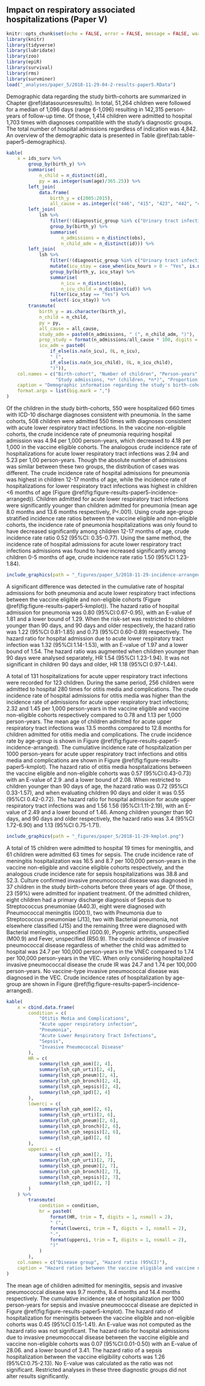 ## Impact on respiratory associated hospitalizations (Paper V){#paper5results}

```r
knitr::opts_chunk$set(echo = FALSE, error = FALSE, message = FALSE, warning = FALSE)
library(knitr)
library(tidyverse)
library(lubridate)
library(zoo)
library(epiR)
library(survival)
library(rms)
library(survminer)
load("_analyses/paper_5/2018-11-29-04-2-results-paper5.RData")
```

Demographic data regarding the study birth-cohorts are summarized in Chapter \@ref(datasourcesresults).
In total, 51,264 children were followed for a median of 1,096 days (range 6-1,096) resulting in 142,315 person-years of follow-up time.
Of those, 1,414 children were admitted to hospital 1,703 times with diagnoses compatible with the study’s diagnostic groups.
The total number of hospital admissions regardless of indication was 4,842. 
An overview of the demographic data is presented in Table \@ref(tab:table-paper5-demographics).

```r
kable(
    x = ids_surv %>%
        group_by(birth_y) %>%
        summarise(
            n_child = n_distinct(id),
            py = as.integer(sum(age)/365.25)) %>%
        left_join(
            data.frame(
                birth_y = c(2005:2015),
                all_cause = as.integer(c("446", "415", "423", "442", "484", "384", "392", "576", "472", "431", "377")))) %>%
        left_join(
            lsh %>%
                filter(!(diagnostic_group %in% c("Urinary tract infection", "Other viral infection")), type_visit == "admitted") %>%
                group_by(birth_y) %>%
                summarise(
                    n_admissions = n_distinct(obs),
                    n_child_adm = n_distinct(id))) %>%
        left_join(
            lsh %>%
                filter(!(diagnostic_group %in% c("Urinary tract infection", "Other viral infection")), type_visit == "admitted") %>%
                mutate(icu_stay = case_when(icu_hours > 0 ~ "Yes", is.na(icu_hours) ~ "No")) %>%
                group_by(birth_y, icu_stay) %>%
                summarise(
                    n_icu = n_distinct(obs),
                    n_icu_child = n_distinct(id)) %>%
                filter(icu_stay == "Yes") %>%
                select(-icu_stay)) %>%
        transmute(
            birth_y = as.character(birth_y),
            n_child = n_child,
            py = py,
            all_cause = all_cause,
            study_adm = paste0(n_admissions, " (", n_child_adm, ")"),
            prop_study = format(n_admissions/all_cause * 100, digits = 3, trim = T, nsmall = 1),
            icu_adm = paste0(
                if_else(is.na(n_icu), 0L, n_icu),
                " (",
                if_else(is.na(n_icu_child), 0L, n_icu_child),
                ")")),
    col.names = c("Birth-cohort", "Number of children", "Person-years", "All cause admissions, *n*",
                  "Study admissions, *n* (children, *n*)", "Proportion due to study diagnosis, *%*", "ICU admissions, *n* (children, *n*)"),
    caption = "Demographic information regarding the study's birth-cohorts",
    format.args = list(big.mark = ",")
)
```

Of the children in the study birth-cohorts, 550 were hospitalized 660 times with ICD-10 discharge diagnoses consistent with pneumonia. 
In the same cohorts, 508 children were admitted 550 times with diagnoses consistent with acute lower respiratory tract infections.
In the vaccine non-eligible cohorts, the crude incidence rate of pneumonia requiring hospital admission was 4.94 per 1,000 person-years, which decreased to 4.18 per 1,000 in the vaccine eligible cohorts. 
The analogous crude incidence rate of hospitalizations for acute lower respiratory tract infections was 2.94 and 5.23 per 1,00 person-years.
Though the absolute number of admissions was similar between these two groups, the distribution of cases was different. 
The crude incidence rate of hospital admissions for pneumonia was highest in children 12-17 months of age, while the incidence rate of hospitalizations for lower respiratory tract infections was highest in children <6 months of age (Figure \@ref(fig:figure-results-paper5-incidence-arranged)).
Children admitted for acute lower respiratory tract infections were significantly younger than children admitted for pneumonia (mean age 8.0 months and 13.6 months respectively, P<.001).
Using crude age-group stratified incidence rate ratios between the vaccine eligible and non-eligible cohorts, the incidence rate of pneumonia hospitalizations was only found to have decreased significantly among children 12-17 months of age, crude incidence rate ratio 0.52 (95%CI: 0.35-0.77).
Using the same method, the incidence rate of hospital admissions for acute lower respiratory tract infections admissions was found to have increased significantly among children 0-5 months of age, crude incidence rate ratio 1.50 (95%CI 1.23-1.84). 

```r
include_graphics(path = "_figures/paper_5/2018-11-29-incidence-arranged.png")
```

A significant difference was detected in the cumulative rate of hospital admissions for both pneumonia and acute lower respiratory tract infections between the vaccine eligible and non-eligible cohorts (Figure \@ref(fig:figure-results-paper5-kmplot)).
The hazard ratio of hospital admission for pneumonia was 0.80 (95%CI:0.67-0.95), with an E-value of 1.81 and a lower bound of 1.29.
When the risk-set was restricted to children younger than 90 days, and 90 days and older respectively, the hazard ratio was 1.22 (95%CI 0.81-1.85) and 0.73 (95%CI 0.60-0.89) respectively.
The hazard ratio for hospital admission due to acute lower respiratory tract infection was 1.32 (95%CI:1.14-1.53), with an E-value of 1.97 and a lower bound of 1.54.
The hazard ratio was augmented when children younger than 90 days were analysed separately, HR 1.54 (95%CI 1.23-1.94). 
It was not significant in children 90 days and older, HR 1.18 (95%CI 0.97-1.44).

A total of 131 hospitalizations for acute upper respiratory tract infections were recorded for 123 children. 
During the same period, 256 children were admitted to hospital 280 times for otitis media and complications.
The crude incidence rate of hospital admissions for otitis media was higher than the incidence rate of admissions for acute upper respiratory tract infections; 2.32 and 1.45 per 1,000 person-years in the vaccine eligible and vaccine non-eligible cohorts respectively compared to 0.78 and 1.13 per 1,000 person-years.
The mean age of children admitted for acute upper respiratory tract infections was 13.5 months compared to 12.8 months for children admitted for otitis media and complications.
The crude incidence rate by age-group is shown in Figure \@ref(fig:figure-results-paper5-incidence-arranged).
The cumulative incidence rate of hospitalization per 1000 person-years for acute upper respiratory tract infections and otitis media and complications are shown in Figure \@ref(fig:figure-results-paper5-kmplot).
The hazard ratio of otitis media hospitalizations between the vaccine eligible and non-eligible cohorts was 0.57 (95%CI:0.43-0.73) with an E-value of 2.9 .and a lower bound of 2.08.
When restricted to children younger than 90 days of age, the hazard ratio was 0.72 (95%CI 0.33-1.57), and when evaluating children 90 days and older it was 0.55 (95%CI 0.42-0.72).
The hazard ratio for hospital admission for acute upper respiratory tract infections was and 1.56 1.56 (95%CI:1.11-2.19), with an E-value of 2.49 and a lower bound of 1.46. 
Among children younger than 90 days, and 90 days and older respectively, the hazard ratio was 3.4 (95%CI 1.72-6.90) and 1.13 (95%CI 0.75-1.71).

```r
include_graphics(path = "_figures/paper_5/2018-11-29-kmplot.png")
```


A total of 15 children were admitted to hospital 19 times for meningitis, and 61 children were admitted 63 times for sepsis.
The crude incidence rate of meningitis hospitalization was 16.5 and 8.7 per 100,000 person-years in the vaccine non-eligible and vaccine eligible cohorts respectively, and the analogous crude incidence rate for sepsis hospitalizations was 38.8 and 52.3.
Culture confirmed invasive pneumococcal disease was diagnosed in 37 children in the study birth-cohorts before three years of age.
Of those, 23 (59%) were admitted for inpatient treatment.
Of the admitted children, eight children had a primary discharge diagnosis of Sepsis due to Streptococcus pneumoniae (A40.3), eight were diagnosed with Pneumococcal meningitis (G00.1), two with Pneumonia due to Streptococcus pneumoniae (J13), two with Bacterial pneumonia, not elsewhere classified (J15) and the remaining three were diagnosed with Bacterial meningitis, unspecified (G00.9), Pyogenic arthritis, unspecified (M00.9) and Fever, unspecified (R50.9).
The crude incidence of invasive pneumococcal disease regardless of whether the child was admitted to hospital was 24.7 per 100,000 person-years in the VNEC compared to 1.74 per 100,000 person-years in the VEC.
When only considering hospitalized invasive pneumococcal disease the crude IR was 24.7 and 1.74 per 100,000 person-years.
No vaccine-type invasive pneumococcal disease was diagnosed in the VEC.
Crude incidence rates of hospitalization by age-group are shown in Figure \@ref(fig:figure-results-paper5-incidence-arranged).

```r
kable(
    x = cbind.data.frame(
        condition = c(
            "Otitis Media and Complications",
            "Acute upper respiratory infection",
            "Pneumonia",
            "Acute Lower Respiratory Tract Infections",
            "Sepsis",
            "Invasive Pneumococcal Disease"
        ),
        HR = c(
            summary(lsh_cph_aom)[2, 4],
            summary(lsh_cph_urti)[2, 4],
            summary(lsh_cph_pneum)[2, 4],
            summary(lsh_cph_bronch)[2, 4],
            summary(lsh_cph_sepsis)[2, 4],
            summary(lsh_cph_ipd)[2, 4]
        ),
        lowerci = c(
            summary(lsh_cph_aom)[2, 6],
            summary(lsh_cph_urti)[2, 6],
            summary(lsh_cph_pneum)[2, 6],
            summary(lsh_cph_bronch)[2, 6],
            summary(lsh_cph_sepsis)[2, 6],
            summary(lsh_cph_ipd)[2, 6]
        ),
        upperci = c(
            summary(lsh_cph_aom)[2, 7],
            summary(lsh_cph_urti)[2, 7],
            summary(lsh_cph_pneum)[2, 7],
            summary(lsh_cph_bronch)[2, 7],
            summary(lsh_cph_sepsis)[2, 7],
            summary(lsh_cph_ipd)[2, 7]
        )
    ) %>%
        transmute(
            condition = condition,
            hr = paste0(
                format(HR, trim = T, digits = 1, nsmall = 2),
                " (",
                format(lowerci, trim = T, digits = 1, nsmall = 2),
                "-",
                format(upperci, trim = T, digits = 1, nsmall = 2),
                ")"
            )
        ),
    col.names = c("Disease group", "Hazard ratio (95%CI)"),
    caption = "Hazard ratios between the vaccine eligible and vaccine non-eligible birth-cohorts for each disease-group "
)
```

The mean age of children admitted for meningitis, sepsis and invasive pneumococcal disease was 9.7 months, 8.4 months and 14.4 months respectively. 
The cumulative incidence rate of hospitalization per 1000 person-years for sepsis and invasive pneumococcal disease are depicted in Figure \@ref(fig:figure-results-paper5-kmplot). 
The hazard ratio of hospitalization for meningitis between the vaccine eligible and non-eligible cohorts was 0.45 (95%CI 0.15-1.41).
An E-value was not computed as the hazard ratio was not significant.
The hazard ratio for hospital admissions due to invasive pneumococcal disease between the vaccine eligible and vaccine non-eligible cohorts was 0.07 (95%CI:0.01-0.50) with an E-value of 28.06. and a lower bound of 3.41.
The hazard ratio of a sepsis hospitalization between the vaccine eligibility cohorts was 1.26 (95%CI:0.75-2.13).
No E-value was calculated as the ratio was not significant.
Restricted analyses in these three diagnostic groups did not alter results significantly.



